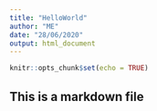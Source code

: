 ```yaml
---
title: "HelloWorld"
author: "ME"
date: "28/06/2020"
output: html_document
---
```


```r
knitr::opts_chunk$set(echo = TRUE)
```

## This is a markdown file